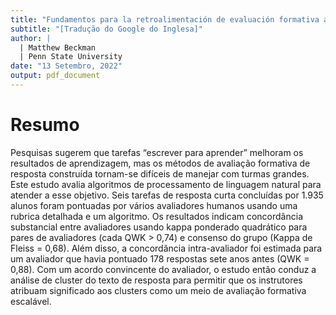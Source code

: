 ```yaml
---
title: "Fundamentos para la retroalimentación de evaluación formativa asistida por IA para tareas de respuesta corta en clases de inscripción grande"
subtitle: "[Tradução do Google do Inglesa]"
author: |
  | Matthew Beckman
  | Penn State University
date: "13 Setembro, 2022"
output: pdf_document
---
```


# Resumo

Pesquisas sugerem que tarefas “escrever para aprender” melhoram os resultados de aprendizagem, mas os métodos de avaliação formativa de resposta construída tornam-se difíceis de manejar com turmas grandes. Este estudo avalia algoritmos de processamento de linguagem natural para atender a esse objetivo. Seis tarefas de resposta curta concluídas por 1.935 alunos foram pontuadas por vários avaliadores humanos usando uma rubrica detalhada e um algoritmo. Os resultados indicam concordância substancial entre avaliadores usando kappa ponderado quadrático para pares de avaliadores (cada QWK > 0,74) e consenso do grupo (Kappa de Fleiss = 0,68). Além disso, a concordância intra-avaliador foi estimada para um avaliador que havia pontuado 178 respostas sete anos antes (QWK = 0,88). Com um acordo convincente do avaliador, o estudo então conduz a análise de cluster do texto de resposta para permitir que os instrutores atribuam significado aos clusters como um meio de avaliação formativa escalável.

